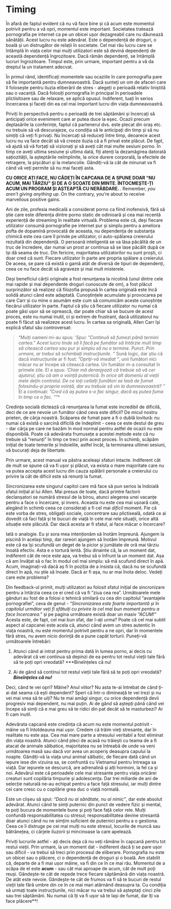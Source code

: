 # Timing

În afară de faptul evident că nu vă face bine și că acum este momentul potrivit pentru a vă opri, momentul este important. Societatea tratează pornografia pe internet ca pe un obicei ușor dezagreabil care nu dăunează sănătății. Acest lucru nu este adevărat. Este o dependență de droguri, o boală și un distrugător de relații în societate. Cel mai rău lucru care se întâmplă în viața celor mai mulți utilizatori este să devină dependenți de această dependență îngrozitoare. Dacă rămân dependenți, se întâmplă lucruri îngrozitoare. Timpul este, prin urmare, important pentru a vă da dreptul la un tratament adecvat.

În primul rând, identificați momentele sau ocaziile în care pornografia pare să fie importantă pentru dumneavoastră. Dacă sunteți un om de afaceri care îl folosește pentru iluzia eliberării de stres - alegeți o perioadă relativ liniștită sau o vacanță. Dacă folosiți pornografia în principal în perioadele plictisitoare sau de relaxare, se aplică opusul. Indiferent, luați în serios încercarea și faceți din ea cel mai important lucru din viața dumneavoastră.

Priviți în perspectivă pentru o perioadă de trei săptămâni și încercați să anticipați orice eveniment care ar putea duce la eșec. Ocazii precum deplasările la conferințe, faptul că partenerul dvs. este plecat din oraș etc. nu trebuie să vă descurajeze, cu condiția să le anticipați din timp și să nu simțiți că veți fi privați. Nu încercați să reduceți între timp, deoarece acest lucru nu va face decât să vă creeze iluzia că a fi privat este plăcut. De fapt, vă ajută să vă forțați să vizionați și să aveți cât mai multe sesiuni porno. În timp ce aveți ultima sesiune și ultima dată, fiți atenți la dezamăgirea datorată sațiozității, la așteptările neîmplinite, la orice durere corporală, la efectele de retragere, la pișcături și la melancolie. Gândiți-vă la cât de minunat va fi când vă veți permite să nu mai faceți asta.

**CU ORICE AȚI FACE, NU CĂDEȚI ÎN CAPCANA DE A SPUNE DOAR "NU ACUM, MAI TÂRZIU" ȘI DE A O SCOATE DIN MINTE. ÎNTOCMEȘTE-ȚI ACUM UN PROGRAM ȘI AȘTEAPTĂ CU NERĂBDARE. **.
Remember, *you aren't giving anything up*. On the contrary, you're about to receive marvellous positive gains.

Ani de zile, profesia medicală a considerat porno ca fiind inofensivă, fără să știe care este diferența dintre porno static de odinioară și cea mai recentă experiență de streaming în realitate virtuală. Problema este că, deși fiecare utilizator consumă pornografie pe internet pur și simplu pentru a ameliora pofta de dopamină provocată de aceasta, nu dependența de substanța chimică este cea care îl prinde pe utilizator, ci auto-spălarea creierului rezultată din dependență. O persoană inteligentă se va lăsa păcălită de un truc de încredere, dar numai un prost ar continua să se lase păcălit după ce își dă seama de truc. Din fericire, majoritatea utilizatorilor nu sunt proști, ci doar cred că sunt. Fiecare utilizator în parte are propria spălare a creierului. De aceea, se pare că există o gamă atât de diversă de tipuri de dependenți, ceea ce nu face decât să agraveze și mai mult misterele.

Deși beneficiul cărții originale a fost renunțarea la nicotină (unul dintre cele mai rapide și mai dependente droguri cunoscute de om), a fost plăcut surprinzător să realizez că filozofia propusă în cartea originală este încă solidă atunci când este adaptată. Cunoștințele acumulate și provocarea pe care Carr și cu mine o asumăm este cum să comunicăm aceste cunoștințe fiecărui utilizator în parte. Faptul că știu că fiecare utilizator nu numai că poate găsi ușor să se oprească, dar poate chiar să se bucure de acest proces, este nu numai inutil, ci și extrem de frustrant, dacă utilizatorul nu poate fi făcut să realizeze acest lucru. În cartea sa originală, Allen Carr își explică sfatul său controversat:

>"Mulți oameni mi-au spus: *'Spui: "Continuă să fumezi până termini cartea." Acest lucru tinde să îl facă pe fumător să întârzie mult timp să citească cartea sau pur și simplu să nu o termine. Punct. Prin urmare, ar trebui să schimbați instrucțiunile. "* Sună logic, dar știu că dacă instrucțiunile ar fi fost: *"Opriți-vă imediat "*, unii fumători nici măcar nu ar începe să citească cartea. Un fumător m-a consultat în primele zile. El a spus: *'Chiar mă deranjează că trebuie să vă cer ajutorul, știu că am o voință puternică. În orice alt domeniu al vieții mele dețin controlul. De ce toți ceilalți fumători se lasă de fumat folosindu-și propria voință, dar eu trebuie să vin la dumneavoastră? "* El a continuat: *"Cred că aș putea s-o fac singur, dacă aș putea fuma în timp ce o fac. "* "*

Credința socială dictează că renunțarea la fumat este incredibil de dificilă, deci de ce are nevoie un fumător când ceva este dificil? De micul nostru prieten, de cârja noastră. Scăparea de fumat pare a fi o dublă lovitură: nu numai că există o sarcină dificilă de îndeplinit - ceea ce este destul de greu - dar cârja pe care ne bazăm în mod normal pentru astfel de ocazii nu este disponibilă. Poate că adevărata frumusețe a acestei metode este că nu trebuie să "renunți" în timp ce treci prin acest proces. În schimb, scăpăm inițial de toate temerile și îndoielile, astfel încât, la terminarea ultimei sesiuni, vă bucurați deja de libertate.

Prin urmare, acest manual va păstra aceleași sfaturi intacte. Indiferent cât de mult se spune că va fi ușor și plăcut, va exista o mare majoritate care nu va putea accepta acest lucru din cauza spălării personale a creierului cu privire la cât de dificil este să renunți la fumat.

Sincronizarea este singurul capitol care mă face să pun serios la îndoială sfatul inițial al lui Allen. Mai presus de toate, dacă printre factorii declanșatori se numără stresul de la birou, atunci alegerea unei vacanțe pentru a face o încercare, și invers. Aceasta nu este cea mai ușoară cale, alegând în schimb ceea ce considerați a fi cel mai *dificil* moment. Fie că este vorba de stres, obligații sociale, concentrare sau plictiseală, odată ce ai dovedit că faci față și te bucuri de viață în cele mai rele situații, orice altă situație este plăcută. Dar dacă acesta ar fi sfatul, ai face măcar o încercare?

Iată o analogie. Eu și sora mea intenționăm să înotăm împreună. Ajungem la piscină în același timp, dar rareori ajungem să înotăm împreună. Motivul este că ea își scufundă un deget de la picior și jumătate de oră mai târziu înoată efectiv. Asta e o tortură lentă. Știu dinainte că, la un moment dat, indiferent cât de rece este apa, va trebui să o înfrunt la un moment dat. Așa că am învățat să o fac în modul cel mai simplu: să mă scufund direct în apă. Acum, imaginați-vă dacă aș fi în poziția de a insista că, dacă nu se scufundă direct în apă, nu știe să înoate. Dacă ar fi așa, nu ar mai înota deloc. Vedeți care este problema?

Din feedback-ul primit, mulți utilizatori au folosit sfatul inițial de sincronizare pentru a întârzia ceea ce ei cred că va fi "ziua cea rea". Următoarele mele gânduri au fost de a folosi o tehnică similară cu cea din capitolul "avantajele pornografiei", ceva de genul - *"Sincronizarea este foarte importantă și în capitolul următor veți fi sfătuiți cu privire la cel mai bun moment pentru a face încercarea. "* și pe pagina următoare există doar un masiv *"ACUM!"* Acesta este, de fapt, cel mai bun sfat, dar l-ați urma? Poate că cel mai subtil aspect al capcanei este acela că, atunci când avem un stres autentic în viața noastră, nu este momentul potrivit pentru a ne opri, dar în momentele fără stres, nu avem nicio dorință de a pune capăt torturii. Puneți-vă următoarele întrebări:

1.  Atunci când ai intrat pentru prima dată în lumea porno, ai decis cu adevărat că vei continua să depinzi de ea pentru tot restul vieții tale fără să te poți opri vreodată? ***Bineînțeles că nu!

2.  Ai de gând să continui tot restul vieții tale fără să te poți opri vreodată? ***Bineînțeles că nu!***

Deci, când te vei opri? Mâine? Anul viitor? Nu asta te-ai întrebat de când ți-ai dat seama că ești dependent? Speri că într-o dimineață te vei trezi și nu vei mai vrea să te uiți? Nu te mai amăgi singur, cu orice dependență devii progresiv mai dependent, nu mai puțin. Ai de gând să aștepți până când vei începe să simți că e mai greu să te ridici din pat decât să te masturbezi? Ar fi cam inutil.

Adevărata capcană este credința că acum nu este momentul potrivit - mâine va fi întotdeauna mai ușor. Credem că trăim vieți stresante, dar în realitate nu este așa. Cea mai mare parte a stresului veritabil a fost eliminat din viața noastră. Atunci când pleci de acasă nu trăiești cu teama de a fi atacat de animale sălbatice, majoritatea nu se întreabă de unde va veni următoarea masă sau dacă vor avea un acoperiș deasupra capului la noapte. Gândiți-vă la viața unui animal sălbatic, de fiecare dată când un iepure iese din vizuina sa, se confruntă cu Vietnamul pentru întreaga sa viață. Dar iepurele se descurcă, are adrenalină și alți hormoni, la fel ca și noi. Adevărul este că perioadele cele mai stresante pentru viața oricărei creaturi sunt copilăria timpurie și adolescența. Dar trei miliarde de ani de selecție naturală ne-au echipat pentru a face față stresului, iar mulți dintre cei care cresc cu o copilărie grea duc o viață normală.

Este un clișeu să spui: *"Dacă nu ai sănătate, nu ai nimic "*, dar este absolut adevărat. Atunci când te simți puternic din punct de vedere fizic și mental, te poți bucura de momentele bune și poți face față celor rele. Mulți confundă responsabilitatea cu stresul; responsabilitatea devine stresantă doar atunci când nu ne simțim suficient de puternici pentru a o gestiona. Ceea ce îi distruge pe cei mai mulți nu este stresul, locurile de muncă sau bătrânețea, ci cârjele iluzorii și mincinoase la care apelează.

Priviți lucrurile astfel - ați decis deja că nu veți rămâne în capcană pentru tot restul vieții. Prin urmare, la un moment dat - indiferent dacă ți se pare ușor sau dificil - va trebui să treci prin procesul de eliberare. Pornografia nu este un obicei sau o plăcere, ci o dependență de droguri și o boală. Am stabilit că, departe de a fi mai ușor mâine, va fi din ce în ce mai rău. Momentul de a scăpa de el este **acum** - sau cât mai aproape de acum, cât de mult poți reuși. Gândește-te cât de repede trece fiecare săptămână din viața noastră. De atât este nevoie. Gândește-te cât de frumos va fi să te bucuri de restul vieții tale fără umbre din ce în ce mai mari atârnând deasupra ta. Cu condiția să urmați toate instrucțiunile, nici măcar nu va trebui să așteptați cinci zile sau trei săptămâni. Nu numai că îți va fi ușor să te lași de fumat, dar îți va face plăcere**!

